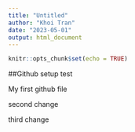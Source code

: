 ```yaml
---
title: "Untitled"
author: "Khoi Tran"
date: "2023-05-01"
output: html_document
---
```


```r
knitr::opts_chunk$set(echo = TRUE)
```

##Github setup test

My first github file

second change

third change
